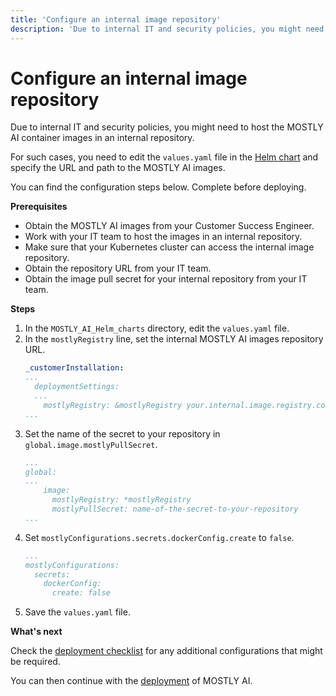 ```yaml
---
title: 'Configure an internal image repository'
description: 'Due to internal IT and security policies, you might need to host the MOSTLY AI container images in an internal repository.'
---
```



# Configure an internal image repository

Due to internal IT and security policies, you might need to host the MOSTLY AI container images in an internal repository.

For such cases, you need to edit the `values.yaml` file in the [Helm chart](/install/deploy/helm-chart) and specify the URL and path to the MOSTLY AI images.

You can find the configuration steps below. Complete before deploying.

**Prerequisites**

* Obtain the MOSTLY AI images from your Customer Success Engineer.
* Work with your IT team to host the images in an internal repository.
* Make sure that your Kubernetes cluster can access the internal image repository.
* Obtain the repository URL from your IT team.
* Obtain the image pull secret for your internal repository from your IT team.

**Steps**

1. In the `MOSTLY_AI_Helm_charts` directory, edit the `values.yaml` file.
2. In the `mostlyRegistry` line, set the internal MOSTLY AI images repository URL.
    ```yaml filename="values.yaml" {5}
    _customerInstallation:
    ...
      deploymentSettings:
      ...
        mostlyRegistry: &mostlyRegistry your.internal.image.registry.com/mostlyai
    ...
    ```
3. Set the name of the secret to your repository in `global.image.mostlyPullSecret`.
    ```yaml filename="values.yaml" {6}
    ...
    global:
    ...
        image:
          mostlyRegistry: *mostlyRegistry
          mostlyPullSecret: name-of-the-secret-to-your-repository
    ...
    ```
4. Set `mostlyConfigurations.secrets.dockerConfig.create` to `false`.
    ```yaml filename="values.yaml" {5}
    ...
    mostlyConfigurations:
      secrets:
        dockerConfig:
          create: false
    ```
5. Save the `values.yaml` file.

**What's next**

Check the [deployment checklist](../deploy/checklist) for any additional configurations that might be required.

You can then continue with the [deployment](../deploy) of MOSTLY AI.